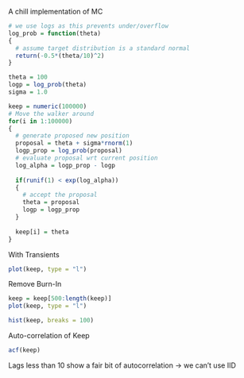 A chill implementation of MC
```r
# we use logs as this prevents under/overflow
log_prob = function(theta) 
{
  # assume target distribution is a standard normal
  return(-0.5*(theta/10)^2)
}

theta = 100
logp = log_prob(theta)
sigma = 1.0

keep = numeric(100000)
# Move the walker around
for(i in 1:100000)
{
  # generate proposed new position
  proposal = theta + sigma*rnorm(1)
  logp_prop = log_prob(proposal)
  # evaluate proposal wrt current position
  log_alpha = logp_prop - logp
  
  if(runif(1) < exp(log_alpha))
  {
    # accept the proposal
    theta = proposal
    logp = logp_prop
  }
  
  keep[i] = theta
}
```

With Transients
```r
plot(keep, type = "l")
```

Remove Burn-In 
```r
keep = keep[500:length(keep)]
plot(keep, type = "l")
```


```r
hist(keep, breaks = 100)
```

Auto-correlation of Keep
```r
acf(keep)
```
Lags less than 10 show a fair bit of autocorrelation -> we can't use IID